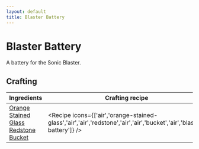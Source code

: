 ```yaml
---
layout: default
title: Blaster Battery
---
```



Blaster Battery
===================

A battery for the Sonic Blaster.

## Crafting

| Ingredients | Crafting recipe |
| ----------- | --------------- |
| [Orange Stained Glass](https://minecraft.wiki/w/Orange_Stained_Glass)<br/>[Redstone](https://minecraft.wiki/w/Redstone)<br/>[Bucket](https://minecraft.wiki/w/Bucket) | <Recipe icons={['air','orange-stained-glass','air','air','redstone','air','air','bucket','air','blaster-battery']} /> |
